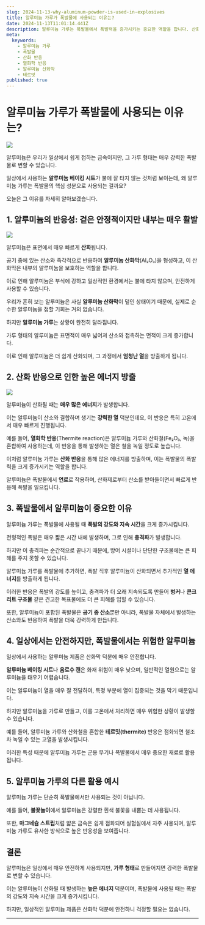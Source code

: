 ```yaml
---
slug: 2024-11-13-why-aluminum-powder-is-used-in-explosives
title: 알루미늄 가루가 폭발물에 사용되는 이유는?
date: 2024-11-13T11:01:14.441Z
description: 알루미늄 가루는 폭발물에서 폭발력을 증가시키는 중요한 역할을 합니다. 산화 반응을 통해 강력한 에너지를 방출하기 때문에 폭발물에 널리 사용됩니다.
meta:
  keywords:
    - 알루미늄 가루
    - 폭발물
    - 산화 반응
    - 열화학 반응
    - 알루미늄 산화막
    - 테르밋
published: true
---
```


# 알루미늄 가루가 폭발물에 사용되는 이유는?

![](https://blogger.googleusercontent.com/img/a/AVvXsEiimn3YNyBbwB22N6rhw0uER0VDqVCahNoqSqeyDni-d57m9IhcPeRCau6gablJifWFQe0vBE0bTJCQsvyjM2sCIbf8Scvj3rTqMZ7NmpMxMmHHzZKIApwVHVa3CuVLG9WePksJC7Nt0TYJDQ_cv3sHpieKK_9JVpWPIvxDVIbs0SSs7J0w2iaJZ2ioMqw)

알루미늄은 우리가 일상에서 쉽게 접하는 금속이지만, 그 가루 형태는 매우 강력한 폭발물로 변할 수 있습니다.

일상에서 사용하는 **알루미늄 베이킹 시트**가 불에 잘 타지 않는 것처럼 보이는데, 왜 알루미늄 가루는 폭발물의 핵심 성분으로 사용되는 걸까요?

오늘은 그 이유를 자세히 알아보겠습니다.

## 1. **알루미늄의 반응성: 겉은 안정적이지만 내부는 매우 활발**

![](https://blogger.googleusercontent.com/img/a/AVvXsEi8PZdMPtn-lEftirTR1HjKkuwJ5LXuSVV4a9rOwwyFwcKiWs_5a6T06eSHFqIaGF5E4XPEbLoLfDAhmax9cEfIo950T-mm8FBJPuk85uRGm3c6NCmiovHm_cHCWzzqCmXrzDlxdhtW91PoxVw9t78TlLKaHEMNnEp2edJp_DgrQkYgqtbF1tO5F104WQE)

알루미늄은 표면에서 매우 빠르게 **산화**됩니다.

공기 중에 있는 산소와 즉각적으로 반응하여 **알루미늄 산화막**(Al₂O₃)을 형성하고, 이 산화막은 내부의 알루미늄을 보호하는 역할을 합니다.

이로 인해 알루미늄은 부식에 강하고 일상적인 환경에서는 불에 타지 않으며, 안전하게 사용할 수 있습니다.

우리가 흔히 보는 알루미늄은 사실 **알루미늄 산화막**이 덮인 상태이기 때문에, 실제로 순수한 알루미늄을 접할 기회는 거의 없습니다.

하지만 **알루미늄 가루**는 상황이 완전히 달라집니다.

가루 형태의 알루미늄은 표면적이 매우 넓어져 산소와 접촉하는 면적이 크게 증가합니다.

이로 인해 알루미늄은 더 쉽게 산화되며, 그 과정에서 **엄청난 열**을 방출하게 됩니다.

## 2. **산화 반응으로 인한 높은 에너지 방출**

![](https://blogger.googleusercontent.com/img/a/AVvXsEhdxJnmlH2hju-SbAq3DUa4M9Mp4nvbt9FuoQJyo46gzJ6rM-tnkOapYr4zpn8zdm1t-W8AOp7dclRW42WFPY-zkqml2MFpdADrJAbhWMr1bT0NUArH3PvH_BYLyJQ1KxHZEZXrgSnLQwP9dhdgmzHaxO0I5j--tjN5oK8Y3NCDOE84ENOoPXRHLwM0B7s)

알루미늄이 산화될 때는 **매우 많은 에너지**가 발생합니다.

이는 알루미늄이 산소와 결합하며 생기는 **강력한 열** 덕분인데요, 이 반응은 특히 고온에서 매우 빠르게 진행됩니다.

예를 들어, **열화학 반응**(Thermite reaction)은 알루미늄 가루와 산화철(Fe₂O₃, 녹)을 혼합하여 사용하는데, 이 반응을 통해 발생하는 열은 철을 녹일 정도로 높습니다.

이처럼 알루미늄 가루는 **산화 반응**을 통해 많은 에너지를 방출하며, 이는 폭발물의 폭발력을 크게 증가시키는 역할을 합니다.

알루미늄은 폭발물에서 **연료**로 작용하며, 산화제로부터 산소를 받아들이면서 빠르게 반응해 폭발을 일으킵니다.

## 3. **폭발물에서 알루미늄이 중요한 이유**

알루미늄 가루는 폭발물에 사용될 때 **폭발의 강도와 지속 시간**을 크게 증가시킵니다.

전형적인 폭발은 매우 짧은 시간 내에 발생하며, 그로 인해 **충격파**가 발생합니다.

하지만 이 충격파는 순간적으로 끝나기 때문에, 방어 시설이나 단단한 구조물에는 큰 피해를 주지 못할 수 있습니다.

알루미늄 가루를 폭발물에 추가하면, 폭발 직후 알루미늄이 산화되면서 추가적인 **열 에너지**를 방출하게 됩니다.

이러한 반응은 폭발의 강도를 높이고, 충격파가 더 오래 지속되도록 만들어 **벙커**나 **콘크리트 구조물** 같은 견고한 목표물에도 더 큰 피해를 입힐 수 있습니다.

또한, 알루미늄이 포함된 폭발물은 **공기 중 산소**뿐만 아니라, 폭발물 자체에서 발생하는 산소와도 반응하여 폭발을 더욱 강력하게 만듭니다.

## 4. **일상에서는 안전하지만, 폭발물에서는 위험한 알루미늄**

일상에서 사용하는 알루미늄 제품은 산화막 덕분에 매우 안전합니다.

**알루미늄 베이킹 시트**나 **음료수 캔**은 화재 위험이 매우 낮으며, 일반적인 열원으로는 알루미늄을 태우기 어렵습니다.

이는 알루미늄이 열을 매우 잘 전달하여, 특정 부분에 열이 집중되는 것을 막기 때문입니다.

하지만 알루미늄을 가루로 만들고, 이를 고온에서 처리하면 매우 위험한 상황이 발생할 수 있습니다.

예를 들어, 알루미늄 가루와 산화철을 혼합한 **테르밋(thermite)** 반응은 점화되면 철조차 녹일 수 있는 고열을 발생시킵니다.

이러한 특성 때문에 알루미늄 가루는 군용 무기나 폭발물에서 매우 중요한 재료로 활용됩니다.

## 5. **알루미늄 가루의 다른 활용 예시**

알루미늄 가루는 단순히 폭발물에서만 사용되는 것이 아닙니다.

예를 들어, **불꽃놀이**에서 알루미늄은 강렬한 흰색 불꽃을 내뿜는 데 사용됩니다.

또한, **마그네슘 스트립**처럼 얇은 금속은 쉽게 점화되어 실험실에서 자주 사용되며, 알루미늄 가루도 유사한 방식으로 높은 반응성을 보여줍니다.

## 결론

알루미늄은 일상에서 매우 안전하게 사용되지만, **가루 형태**로 만들어지면 강력한 폭발물로 변할 수 있습니다.

이는 알루미늄이 산화될 때 발생하는 **높은 에너지** 덕분이며, 폭발물에 사용될 때는 폭발의 강도와 지속 시간을 크게 증가시킵니다.

하지만, 일상적인 알루미늄 제품은 산화막 덕분에 안전하니 걱정할 필요는 없습니다.

---


